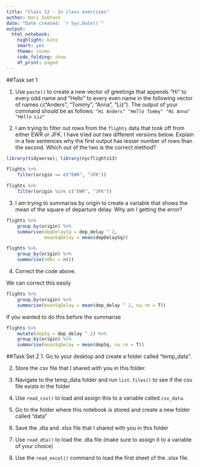 ```yaml
---
title: "Class 12 - In class exercises"
author: Hari Subhash
date: "Date created: `r Sys.Date()`"
output:
  html_notebook:
    highlight: kate
    smart: yes
    theme: cosmo
    code_folding: show
    df_print: paged
---
```


##Task set 1

1. Use `paste()` to create a new vector of greetings that appends "Hi" to every odd name and "Hello" to every even name in the following vector of names c("Anders", "Tommy", "Anna", "Liz"). The output of your command should be as follows: `"Hi Anders" "Hello Tommy" "Hi Anna" "Hello Liz"`

2. I am trying to filter out rows from the `flights` data that took off from either EWR or JFK. I have tried out two different versions below. Explain in a few sentences why the first output has lesser number of rows than the second. Which out of the two is the correct method?

```r
library(tidyverse); library(nycflights13)

flights %>% 
    filter(origin == c("EWR", "JFK"))
```

```r
flights %>% 
    filter(origin %in% c("EWR", "JFK"))
```

3. I am trying to summarise by origin to create a variable that shows the mean of the square of departure delay. Why am I getting the error?

```r
flights %>% 
    group_by(origin) %>% 
    summarise(depDelaySq = dep_delay ^ 2,
              meanSqDelay = mean(depDelaySq))
```

```r
flights %>% 
    group_by(origin) %>% 
    summarise(nObs = n())
```


4. Correct the code above.

We can correct this easily
```r
flights %>% 
    group_by(origin) %>% 
    summarise(meanSqDelay = mean(dep_delay ^ 2, na.rm = T))
```

If you wanted to do this before the summarise
```r
flights %>% 
    mutate(depSq = dep_delay ^ 2) %>% 
    group_by(origin) %>% 
    summarise(meanSqDelay = mean(depSq, na.rm = T))
```

##Task Set 2
1. Go to your desktop and create a folder called "temp_data".

2. Store the csv file that I shared with you in this folder.

3. Navigate to the temp_data folder and run `list.files()` to see if the csv file exists in the folder

4. Use `read_csv()` to load and assign this to a variable called `csv_data`.

5. Go to the folder where this notebook is stored and create a new folder called "data"

6. Save the .dta and .xlsx file that I shared with you in this folder

7. Use `read_dta()` to load the .dta file (make sure to assign it to a variable of your choice)

8. Use the `read_excel()` command to load the first sheet of the .xlsx file.



